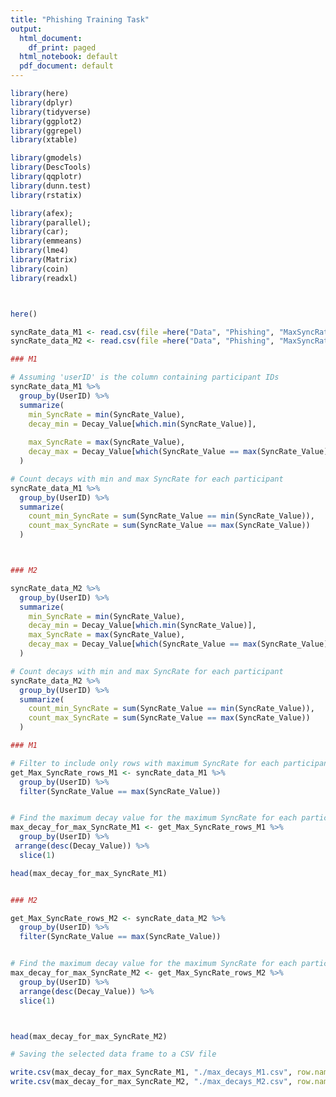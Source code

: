 ```yaml
---
title: "Phishing Training Task"
output:
  html_document:
    df_print: paged
  html_notebook: default
  pdf_document: default
---
```


```r
library(here)
library(dplyr)
library(tidyverse)
library(ggplot2)
library(ggrepel)
library(xtable)

library(gmodels)
library(DescTools)
library(qqplotr)
library(dunn.test)
library(rstatix)

library(afex); 
library(parallel); 
library(car); 
library(emmeans)
library(lme4)
library(Matrix)
library(coin)
library(readxl)



here()
```

```r

syncRate_data_M1 <- read.csv(file =here("Data", "Phishing", "MaxSyncRate_Fitting_Data_M1.csv"), na="NULL")
syncRate_data_M2 <- read.csv(file =here("Data", "Phishing", "MaxSyncRate_Fitting_Data_M2.csv"), na="NULL")


```

```r

### M1

# Assuming 'userID' is the column containing participant IDs
syncRate_data_M1 %>%
  group_by(UserID) %>%
  summarize(
    min_SyncRate = min(SyncRate_Value),
    decay_min = Decay_Value[which.min(SyncRate_Value)],
    
    max_SyncRate = max(SyncRate_Value),
    decay_max = Decay_Value[which(SyncRate_Value == max(SyncRate_Value))[length(which(SyncRate_Value == max(SyncRate_Value)))]]
  )

# Count decays with min and max SyncRate for each participant
syncRate_data_M1 %>%
  group_by(UserID) %>%
  summarize(
    count_min_SyncRate = sum(SyncRate_Value == min(SyncRate_Value)),
    count_max_SyncRate = sum(SyncRate_Value == max(SyncRate_Value))
  )



### M2

syncRate_data_M2 %>%
  group_by(UserID) %>%
  summarize(
    min_SyncRate = min(SyncRate_Value),
    decay_min = Decay_Value[which.min(SyncRate_Value)],
    max_SyncRate = max(SyncRate_Value),
    decay_max = Decay_Value[which(SyncRate_Value == max(SyncRate_Value))[length(which(SyncRate_Value == max(SyncRate_Value)))]]
  )

# Count decays with min and max SyncRate for each participant
syncRate_data_M2 %>%
  group_by(UserID) %>%
  summarize(
    count_min_SyncRate = sum(SyncRate_Value == min(SyncRate_Value)),
    count_max_SyncRate = sum(SyncRate_Value == max(SyncRate_Value))
  )


```



```r

### M1

# Filter to include only rows with maximum SyncRate for each participant
get_Max_SyncRate_rows_M1 <- syncRate_data_M1 %>%
  group_by(UserID) %>%
  filter(SyncRate_Value == max(SyncRate_Value))


# Find the maximum decay value for the maximum SyncRate for each participant
max_decay_for_max_SyncRate_M1 <- get_Max_SyncRate_rows_M1 %>%
  group_by(UserID) %>%
 arrange(desc(Decay_Value)) %>%
  slice(1)

head(max_decay_for_max_SyncRate_M1)


### M2

get_Max_SyncRate_rows_M2 <- syncRate_data_M2 %>%
  group_by(UserID) %>%
  filter(SyncRate_Value == max(SyncRate_Value))


# Find the maximum decay value for the maximum SyncRate for each participant
max_decay_for_max_SyncRate_M2 <- get_Max_SyncRate_rows_M2 %>%
  group_by(UserID) %>%
  arrange(desc(Decay_Value)) %>%
  slice(1)



head(max_decay_for_max_SyncRate_M2)


```


```r
# Saving the selected data frame to a CSV file

write.csv(max_decay_for_max_SyncRate_M1, "./max_decays_M1.csv", row.names = FALSE)
write.csv(max_decay_for_max_SyncRate_M2, "./max_decays_M2.csv", row.names = FALSE)

```